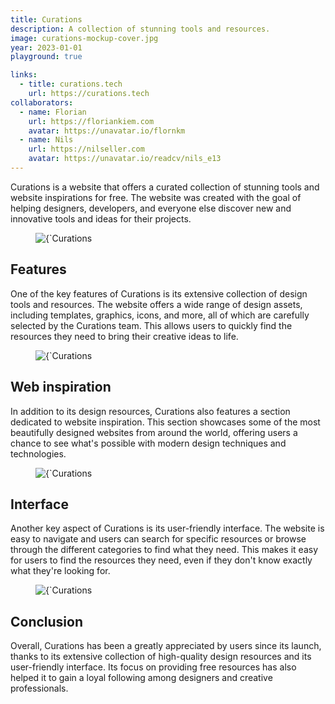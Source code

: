 ```yaml
---
title: Curations
description: A collection of stunning tools and resources.
image: curations-mockup-cover.jpg
year: 2023-01-01
playground: true

links: 
  - title: curations.tech
    url: https://curations.tech
collaborators:
  - name: Florian
    url: https://floriankiem.com
    avatar: https://unavatar.io/flornkm
  - name: Nils
    url: https://nilseller.com
    avatar: https://unavatar.io/readcv/nils_e13
---
```


Curations is a website that offers a curated collection of stunning tools and website inspirations for free. The website was created with the goal of helping designers, developers, and everyone else discover new and innovative tools and ideas for their projects.

<figure>
    <Image 
        src={`/images/projects/curations/mockup.png`}
        alt={`Curations `}
        width={593}
        height={305}
        priority
    />
</figure>

## Features

One of the key features of Curations is its extensive collection of design tools and resources. The website offers a wide range of design assets, including templates, graphics, icons, and more, all of which are carefully selected by the Curations team. This allows users to quickly find the resources they need to bring their creative ideas to life.

<figure>
    <Image 
        src={`/images/projects/curations/screen1.png`}
        alt={`Curations `}
        width={593}
        height={305}
		className='dark:bg-titan-950 bg-zinc-50'
        priority
    />
</figure>

## Web inspiration

In addition to its design resources, Curations also features a section dedicated to website inspiration. This section showcases some of the most beautifully designed websites from around the world, offering users a chance to see what's possible with modern design techniques and technologies.

<figure>
    <Image 
        src={`/images/projects/curations/screen2.png`}
        alt={`Curations `}
        width={593}
        height={305}
		className='dark:bg-titan-950 bg-zinc-50'
        priority
    />
</figure>

## Interface

Another key aspect of Curations is its user-friendly interface. The website is easy to navigate and users can search for specific resources or browse through the different categories to find what they need. This makes it easy for users to find the resources they need, even if they don't know exactly what they're looking for.


<figure>
    <Image 
        src={`/images/projects/curations/screen3.png`}
        alt={`Curations `}
        width={593}
        height={305}
		className='dark:bg-titan-950 bg-zinc-50'
        priority
    />
</figure>

## Conclusion

Overall, Curations has been a greatly appreciated by users since its launch, thanks to its extensive collection of high-quality design resources and its user-friendly interface. Its focus on providing free resources has also helped it to gain a loyal following among designers and creative professionals.